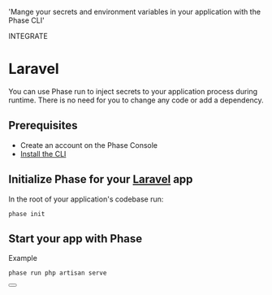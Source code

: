 
  'Mange your secrets and environment variables in your application with the Phase CLI'

<Tag variant="small">INTEGRATE</Tag>

# Laravel

You can use Phase run to inject secrets to your application process during runtime. There is no need for you to change any code or add a dependency.

## Prerequisites

- Create an account on the Phase Console
- [Install the CLI](/cli)

## Initialize Phase for your [Laravel](https://laravel.com) app

In the root of your application's codebase run:

```fish
phase init
```

## Start your app with Phase

Example

```fish
phase run php artisan serve
```

<div className="not-prose">
  <Button
    href="https://laravel.com/docs/10.x/configuration#environment-configuration"
    variant="text"
    arrow="right"
    children="Laravel Docs"
  />
</div>
